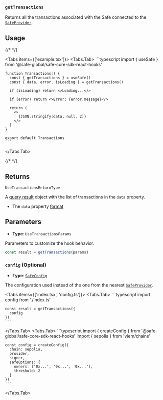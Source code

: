 
### `getTransactions`

Returns all the transactions associated with the Safe connected to the [`SafeProvider`](../safeprovider.mdx).

## Usage

{/* <!-- vale off --> */}

<Tabs items={['example.tsx']}>
  <Tabs.Tab>
    ```typescript
    import { useSafe } from '@safe-global/safe-core-sdk-react-hooks'

    function Transactions() {
      const { getTransactions } = useSafe()
      const { data, error, isLoading } = getTransactions()

      if (isLoading) return <>Loading...</>
      
      if (error) return <>Error: {error.message}</>

      return (
        <>
          {JSON.stringify(data, null, 2)}
        </>
      )
    }

    export default Transactions
    ```
  </Tabs.Tab>
</Tabs>

{/* <!-- vale on --> */}

## Returns

`UseTransactionsReturnType`

A [query result](https://tanstack.com/query/v5/docs/framework/react/reference/useQuery) object with the list of transactions in the `data` property.
- The `data` property [format](https://github.com/safe-global/safe-core-sdk/blob/9fca59736c418dc6253404b4a7784e2245d83312/packages/api-kit/src/types/safeTransactionServiceTypes.ts#L212-L216)

## Parameters

- **Type**: `UseTransactionsParams`

Parameters to customize the hook behavior.

```typescript
const result = getTransactions(params)
```

### `config` (Optional)

- **Type**: [`SafeConfig`](../safeconfig.mdx)

The configuration used instead of the one from the nearest [`SafeProvider`](../safeprovider.mdx).

<Tabs items={['index.tsx', 'config.ts']}>
  <Tabs.Tab>
    ```typescript
    import config from './index.ts'

    const result = getTransactions({
      config
    })
    ```
  </Tabs.Tab>
  <Tabs.Tab>
    ```typescript
    import { createConfig } from '@safe-global/safe-core-sdk-react-hooks'
    import { sepolia } from 'viem/chains'

    const config = createConfig({
      chain: sepolia,
      provider,
      signer,
      safeOptions: {
        owners: ['0x...', '0x...', '0x...'],
        threshold: 2
      }
    })
    ```
  </Tabs.Tab>
</Tabs>
